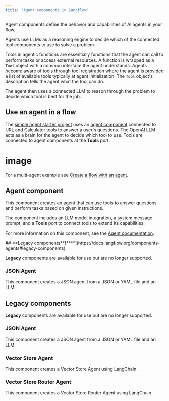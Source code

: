 ```yaml
---
title: "Agent components in Langflow"
---
```


Agent components define the behavior and capabilities of AI agents in your flow. 

Agents use LLMs as a reasoning engine to decide which of the connected tool components to use to solve a problem.

Tools in agentic functions are essentially functions that the agent can call to perform tasks or access external resources. A function is wrapped as a `Tool` object with a common interface the agent understands. Agents become aware of tools through tool registration where the agent is provided a list of available tools typically at agent initialization. The `Tool` object's description tells the agent what the tool can do.

The agent then uses a connected LLM to reason through the problem to decide which tool is best for the job.

## **Use an agent in a flow**[**​**](https://docs.langflow.org/components-agents#use-an-agent-in-a-flow)

The [simple agent starter project](https://docs.langflow.org/simple-agent) uses an [agent component](https://docs.langflow.org/components-agents#agent-component) connected to URL and Calculator tools to answer a user's questions. The OpenAI LLM acts as a brain for the agent to decide which tool to use. Tools are connected to agent components at the **Tools** port.

# image

For a multi-agent example see [Create a flow with an agent](https://docs.langflow.org/agents).

## **Agent component**[**​**](https://docs.langflow.org/components-agents#agent-component)

This component creates an agent that can use tools to answer questions and perform tasks based on given instructions.

The component includes an LLM model integration, a system message prompt, and a **Tools** port to connect tools to extend its capabilities.

For more information on this component, see the [Agent documentation](https://docs.langflow.org/agents).

<Accordion title="Parameters">
  ## **Legacy components**[**​**](https://docs.langflow.org/components-agents#legacy-components)

  **Legacy** components are available for use but are no longer supported.

  ### **JSON Agent**[**​**](https://docs.langflow.org/components-agents#json-agent)

  This component creates a JSON agent from a JSON or YAML file and an LLM.
</Accordion>

## **Legacy components**[**​**](https://docs.langflow.org/components-agents#legacy-components)

**Legacy** components are available for use but are no longer supported.

### **JSON Agent**[**​**](https://docs.langflow.org/components-agents#json-agent)

This component creates a JSON agent from a JSON or YAML file and an LLM.

<Accordion title="Parameters">
  
</Accordion>

### **Vector Store Agent**[**​**](https://docs.langflow.org/components-agents#vector-store-agent)

This component creates a Vector Store Agent using LangChain.

<Accordion title="Parameters">
  
</Accordion>

### **Vector Store Router Agent**[**​**](https://docs.langflow.org/components-agents#vector-store-router-agent)

This component creates a Vector Store Router Agent using LangChain.

<Accordion title="Parameters">
  
</Accordion>